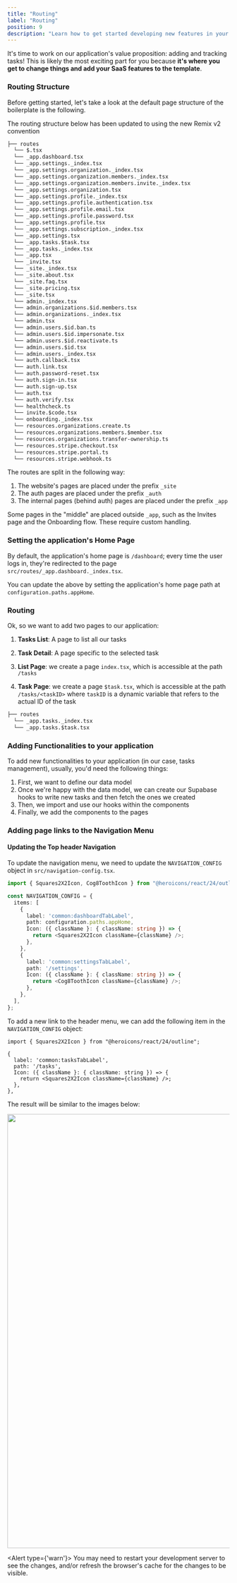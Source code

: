 ```yaml
---
title: "Routing"
label: "Routing"
position: 9
description: "Learn how to get started developing new features in your app"
---
```


It's time to work on our application's value proposition: adding and tracking tasks! This is likely the most exciting part for you because **it's where you get to change things and add your SaaS features to the template**.

### Routing Structure

Before getting started, let's take a look at the default page structure of the boilerplate is the following.

<Alert type="info">
  The routing structure below has been updated to using the new Remix v2 convention
</Alert>

```txt {16-17}
├── routes
  └── $.tsx
  └── _app.dashboard.tsx
  └── _app.settings._index.tsx
  └── _app.settings.organization._index.tsx
  └── _app.settings.organization.members._index.tsx
  └── _app.settings.organization.members.invite._index.tsx
  └── _app.settings.organization.tsx
  └── _app.settings.profile._index.tsx
  └── _app.settings.profile.authentication.tsx
  └── _app.settings.profile.email.tsx
  └── _app.settings.profile.password.tsx
  └── _app.settings.profile.tsx
  └── _app.settings.subscription._index.tsx
  └── _app.settings.tsx
  └── _app.tasks.$task.tsx
  └── _app.tasks._index.tsx
  └── _app.tsx
  └── _invite.tsx
  └── _site._index.tsx
  └── _site.about.tsx
  └── _site.faq.tsx
  └── _site.pricing.tsx
  └── _site.tsx
  └── admin._index.tsx
  └── admin.organizations.$id.members.tsx
  └── admin.organizations._index.tsx
  └── admin.tsx
  └── admin.users.$id.ban.ts
  └── admin.users.$id.impersonate.tsx
  └── admin.users.$id.reactivate.ts
  └── admin.users.$id.tsx
  └── admin.users._index.tsx
  └── auth.callback.tsx
  └── auth.link.tsx
  └── auth.password-reset.tsx
  └── auth.sign-in.tsx
  └── auth.sign-up.tsx
  └── auth.tsx
  └── auth.verify.tsx
  └── healthcheck.ts
  └── invite.$code.tsx
  └── onboarding._index.tsx
  └── resources.organizations.create.ts
  └── resources.organizations.members.$member.tsx
  └── resources.organizations.transfer-ownership.ts
  └── resources.stripe.checkout.tsx
  └── resources.stripe.portal.ts
  └── resources.stripe.webhook.ts
```

The routes are split in the following way:

1. The website's pages are placed under the prefix `_site`
2. The auth pages are placed under the prefix `_auth`
3. The internal pages (behind auth) pages are placed under the prefix `_app`

Some pages in the "middle" are placed outside `_app`, such as the Invites page and the Onboarding flow. These require custom handling.

### Setting the application's Home Page

By default, the application's home page is `/dashboard`; every time the user
logs in, they're redirected to the page `src/routes/_app.dashboard._index.tsx`.

You can update the above by setting the application's home page path at `configuration.paths.appHome`.

### Routing

Ok, so we want to add two pages to our application:

1. **Tasks List**: A page to list all our tasks
2. **Task Detail**: A page specific to the selected task

1. **List Page**: we create a page `index.tsx`, which is accessible at the path `/tasks`
3. **Task Page**: we create a page `$task.tsx`, which is accessible at the path
`/tasks/<taskID>` where `taskID` is a dynamic variable that refers to the actual ID of the task

```txt
├── routes
  └── _app.tasks._index.tsx
  └── _app.tasks.$task.tsx
```

### Adding Functionalities to your application

To add new functionalities to your application (in our case, tasks management), usually, you'd need the following things:
1. First, we want to define our data model
2. Once we're happy with the data model, we can create our Supabase hooks to
write new tasks and then fetch the ones we created
3. Then, we import and use our hooks within the components
4. Finally, we add the components to the pages

### Adding page links to the Navigation Menu

#### Updating the Top header Navigation

To update the navigation menu, we need to update the `NAVIGATION_CONFIG`
object in `src/navigation-config.tsx`.

```ts
import { Squares2X2Icon, Cog8ToothIcon } from "@heroicons/react/24/outline";

const NAVIGATION_CONFIG = {
  items: [
    {
      label: 'common:dashboardTabLabel',
      path: configuration.paths.appHome,
      Icon: ({ className }: { className: string }) => {
        return <Squares2X2Icon className={className} />;
      },
    },
    {
      label: 'common:settingsTabLabel',
      path: '/settings',
      Icon: ({ className }: { className: string }) => {
        return <Cog8ToothIcon className={className} />;
      },
    },
  ],
};
```

To add a new link to the header menu, we can add the following item in the `NAVIGATION_CONFIG` object:

```tsx
import { Squares2X2Icon } from "@heroicons/react/24/outline";

{
  label: 'common:tasksTabLabel',
  path: '/tasks',
  Icon: ({ className }: { className: string }) => {
    return <Squares2X2Icon className={className} />;
  },
},
```

The result will be similar to the images below:

<Image src="/assets/images/posts/sidebar-layout-link.webp" width="1280" height="984" />

<Alert type={'warn'}>
  You may need to restart your development server to see the changes, and/or refresh the browser's cache for the changes to be visible.
</Alert>